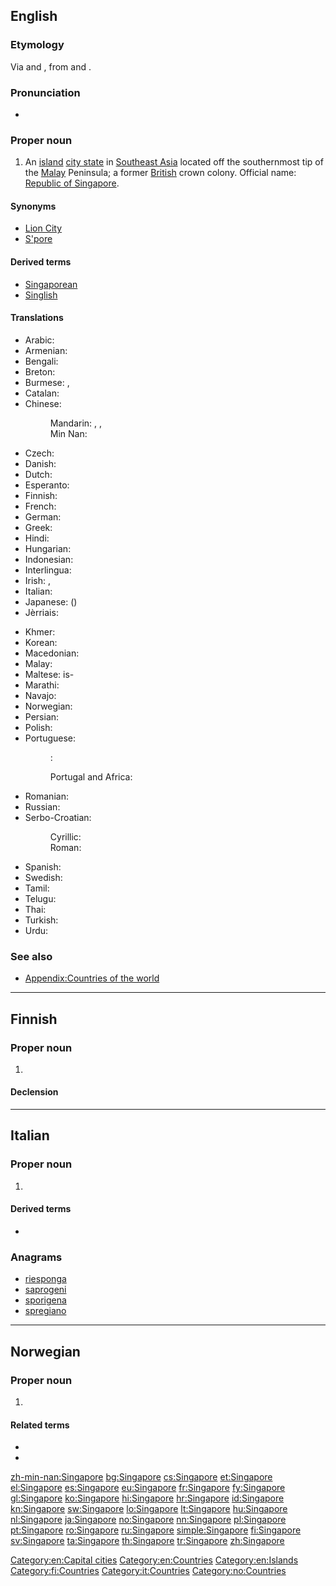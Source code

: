 ==English==
{{wikipedia}}

===Etymology===
Via {{etyl|ms}} {{term|singa||lion|lang=ms}} and {{term|pura||city|lang=ms}}, from {{etyl|sa}} {{term|sc=Deva|सिंह|tr=siṃhá||lion|lang=sa}} and {{term|sc=Deva|पुर|tr=pura||city|lang=sa}}.

===Pronunciation===
* {{audio|En-us-Singapore.ogg|Audio (US)}}

===Proper noun===
{{en-proper noun}}

# An [[island]] [[city state]] in [[Southeast Asia]] located off the southernmost tip of the [[Malay]] Peninsula; a former [[British]] crown colony. Official name: [[Republic of Singapore]].

====Synonyms====
* [[Lion City]] {{qualifier|informal}}
* [[S'pore]] {{qualifier|abbreviation}}

====Derived terms====
* [[Singaporean]]
* [[Singlish]]

====Translations====
{{trans-top|Republic of Singapore}}
* Arabic: {{t-|ar|سنغافورة|f|tr=singhafuura}}
* Armenian: {{t-|hy|Սինգապուր|tr=Singapur}}
* Bengali: {{t-|bn|সিঙ্গাপুর}}
* Breton: {{t-|br|Singapour}}
* Burmese: {{t-|my|စင်ကာပူ|sc=Mymr}}, {{t-|my|စင်္ကာပူ|sc=Mymr}}
* Catalan: {{t+|ca|Singapur}}
* Chinese:
*: Mandarin: {{t|cmn|新加坡|tr=Xīnjiāpō|sc=Hani}}, {{t|cmn|星加坡|tr=Xīngjiāpō|sc=Hani}}, {{qualifier|nickname}} {{t|cmn|星洲|tr=Xīngzhōu|sc=Hani}}
*: Min Nan: {{t-|nan|新加坡|tr=Sin-ka-pho|sc=Hans}}
* Czech: {{t+|cs|Singapur|m}}
* Danish: {{t-|da|Singapore}}
* Dutch: {{t+|nl|Singapore}}
* Esperanto: {{t-|eo|Singapuro}}
* Finnish: {{t+|fi|Singapore}}
* French: {{t+|fr|Singapour|m}}
* German: {{t+|de|Singapur}}
* Greek: {{t+|el|Σιγκαπούρη|f|tr=Singapoúri}}
* Hindi: {{t+|hi|सिंगापुर|tr=siṅgāpur|sc=Deva}}
* Hungarian: {{t+|hu|Szingapúr}}
* Indonesian: {{t-|id|Singapura}}
* Interlingua: {{t-|ia|Singhapur}}
* Irish: {{t-|ga|Singeapór|m}}, {{t-|ga|Poblacht Shingeapór|f}}
* Italian: {{t-|it|Singapore|f}}
* Japanese: {{t+|ja|シンガポール|tr=Shingapōru|sc=Jpan}} ({{t-|ja|新嘉坡|sc=Jpan}})
* Jèrriais: {{tø|roa-jer|Sîngapour|m}}
{{trans-mid}}
* Khmer: {{t-|km|សិង្ហបុរី|tr=sing hak bo rei|sc=Khmr}}
* Korean: {{t+|ko|싱가포르|tr=Singgaporeu|sc=Kore}}
* Macedonian: {{t+|mk|Сингапур|m|tr=Síngapur}}
* Malay: {{t-|ms|Singapura}}
* Maltese: is-{{t-|mt|Singapor}}
* Marathi: {{t-|mr|सिंगापुर|m|tr=siṅgāpur|sc=Deva}}
* Navajo: {{tø|nv|Sį́ʼgaboo}}
* Norwegian: {{t+|no|Singapore}}
* Persian: {{t-|fa|سنگاپور|tr=Sangâpur|sc=fa-Arab}}
* Polish: {{t+|pl|Singapur}}
* Portuguese:
*: {{qualifier|Brazil}}: {{t+|pt|Cingapura|f}}
*: Portugal and Africa: {{t+|pt|Singapura|f}}
* Romanian: {{t+|ro|Singapore}}
* Russian: {{t+|ru|Сингапур|m|tr=Singapúr}}
* Serbo-Croatian:
*: Cyrillic: {{t-|sh|Сингапур|m|sc=Cyrl}}
*: Roman: {{t-|sh|Singapur|m}}
* Spanish: {{t+|es|Singapur|m}}
* Swedish: {{t+|sv|Singapore}}
* Tamil: {{t+|ta|சிங்கப்பூர்|tr=singgappūr|sc=Taml}}
* Telugu: {{t+|te|సింగపూర్}}
* Thai: {{t+|th|สิงคโปร์|tr=sĭngkábpoh}}
* Turkish: {{t+|tr|Singapur}}
* Urdu: {{t-|ur|سنگاپور|tr=siṅgāpur|sc=ur-Arab}}
{{trans-bottom}}

===See also===
* [[Appendix:Countries of the world]]

[[Category:en:Capital cities]]
[[Category:en:Countries]]
[[Category:en:Islands]]

----

==Finnish==
{{wikipedia|lang=fi}}

===Proper noun===
{{fi-proper noun}}

# {{l|en|Singapore}}

====Declension====
{{fi-decl-nalle|Singapor|nopl=1}}

[[Category:fi:Countries]]

----

==Italian==
{{wikipedia|lang=it}}

===Proper noun===
{{it-proper noun|g=m}}

# {{l|en|Singapore}}

====Derived terms====
* {{l|it|singaporiano}}

===Anagrams===
* [[riesponga#Italian|riesponga]]
* [[saprogeni#Italian|saprogeni]]
* [[sporigena#Italian|sporigena]]
* [[spregiano#Italian|spregiano]]

[[Category:it:Countries]]

----

==Norwegian==

===Proper noun===
{{no-proper noun}}

# {{l|en|Singapore}}

====Related terms====
* {{l|no|singaporer}}
* {{l|no|singaporsk}}

[[Category:no:Countries]]

[[zh-min-nan:Singapore]]
[[bg:Singapore]]
[[cs:Singapore]]
[[et:Singapore]]
[[el:Singapore]]
[[es:Singapore]]
[[eu:Singapore]]
[[fr:Singapore]]
[[fy:Singapore]]
[[gl:Singapore]]
[[ko:Singapore]]
[[hi:Singapore]]
[[hr:Singapore]]
[[id:Singapore]]
[[kn:Singapore]]
[[sw:Singapore]]
[[lo:Singapore]]
[[lt:Singapore]]
[[hu:Singapore]]
[[nl:Singapore]]
[[ja:Singapore]]
[[no:Singapore]]
[[nn:Singapore]]
[[pl:Singapore]]
[[pt:Singapore]]
[[ro:Singapore]]
[[ru:Singapore]]
[[simple:Singapore]]
[[fi:Singapore]]
[[sv:Singapore]]
[[ta:Singapore]]
[[th:Singapore]]
[[tr:Singapore]]
[[zh:Singapore]]